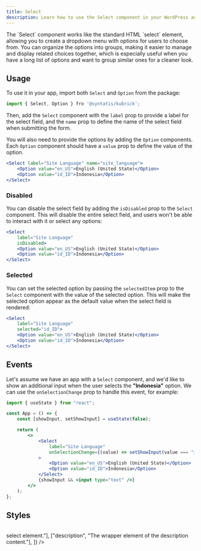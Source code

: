 ```yaml
---
title: Select
description: Learn how to use the Select component in your WordPress admin application.
---
```



<Lead storybook="/docs/components-select--docs">
	The `Select` component works like the standard HTML `select` element, allowing
	you to create a dropdown menu with options for users to choose from. You can
	organize the options into groups, making it easier to manage and display
	related choices together, which is especially useful when you have a long list
	of options and want to group similar ones for a cleaner look.
</Lead>

## Usage

To use it in your app, import both `Select` and `Option` from the package:

```jsx
import { Select, Option } fro '@syntatis/kubrick';
```

Then, add the `Select` component with the `label` prop to provide a label for the select field, and the `name` prop to define the name of the select field when submitting the form.

You will also need to provide the options by adding the `Option` components. Each `Option` component should have a `value` prop to define the value of the option.

```jsx
<Select label="Site Language" name="site_language">
	<Option value="en_US">English (United State)</Option>
	<Option value="id_ID">Indonesia</Option>
</Select>
```

### Disabled

You can disable the select field by adding the `isDisabled` prop to the `Select` component. This will disable the entire select field, and users won't be able to interact with it or select any options:

```jsx {3}
<Select
	label="Site Language"
	isDisabled>
	<Option value="en_US">English (United State)</Option>
	<Option value="id_ID">Indonesia</Option>
</Select>
```

### Selected

You can set the selected option by passing the `selectedItem` prop to the `Select` component with the value of the selected option. This will make the selected option appear as the default value when the select field is rendered:

```jsx {3}
<Select
	label="Site Language"
	selected="id_ID">
	<Option value="en_US">English (United State)</Option>
	<Option value="id_ID">Indonesia</Option>
</Select>
```

## Events

<Table
	variant="events"
	component="Select"
	items={[
		[
			"onSelectionChange",
			"Trigger when the user selects an option, or when the selection is changed. The callback function will receive the value of the selected option.",
		],
		[
			"onFocusChange",
			"Triggered when the select field receives or loses focus. The callback function will receive a boolean value indicating whether the select field is focused or not.",
		],
	]}
/>

Let's assume we have an app with a `Select` component, and we'd like to show an additional input when the user selects the **"Indonesia"** option. We can use the `onSelectionChange` prop to handle this event, for example:

```jsx {10}
import { useState } from "react";

const App = () => {
	const [showInput, setShowInput] = useState(false);

	return (
		<>
			<Select
				label="Site Language"
				onSelectionChange={(value) => setShowInput(value === "id_ID")}
			>
				<Option value="en_US">English (United State)</Option>
				<Option value="id_ID">Indonesia</Option>
			</Select>
			{showInput && <input type="text" />}
		</>
	);
};
```

## Styles

<Table
	component="Select"
	items={[
		["root", "The root element of the component."],
		["label", "The wrapper element of the label."],
		["input", "The HTML <code>select</code> element."],
		["description", "The wrapper element of the description content."],
	]}
/>
